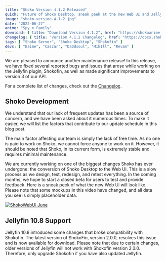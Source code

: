 ```yaml
---
title: "Shoko Version 4.1.2 Released"
quick: "Future of Shoko Desktop, sneak peek at the new Web UI and Jellyfin 10.8 support."
image: "shoko-version-4-1-2.jpg"
date: "2022-06-27"
anime: "Spy x Family"
download: { title: "Download Version 4.1.2", href: "https://shokoanime.com/downloads/" }
changelog: { title: "Version 4.1.2 Changelog", href: "https://docs.shokoanime.com/changelog/" }
tags: [ "Shoko Server", "Shoko Desktop", "Shokofin" ]
devs: [ "Baine", "Cazzar", "Da3dsoul", "Mik1ll", "Revam" ]
---
```


We are pleased to announce another maintenance release! In this release, we have fixed several reported bugs and issues
that arose while working on the Jellyfin plugin, Shokofin, as well as made significant improvements to version 3 of our
API.

For a complete list of changes, check out the [Changelog](https://docs.shokoanime.com/changelog/).

## Shoko Development

We understand that our lack of frequent updates has been a source of concern, and we have been asked about it numerous
times. To make it easier, we will list the factors that contribute to our update schedule in this blog post.

The main factor affecting our team is simply the lack of free time. As no one is paid to work on Shoko, we cannot force
anyone to work on it. However, it should be noted that Shoko, in its current form, is extremely stable and requires
minimal maintenance.

We are currently working on one of the biggest changes Shoko has ever undergone: the conversion of Shoko Desktop to the
Web UI. This is a slow process as we design, test, redesign, and retest everything. In the coming months, we hope to
start a closed beta for users to test and provide feedback. Here is a sneak peek of what the new Web UI will look like.
Please note that some mockups in this video have changed, and all data you see is simply placeholder data.

[![ShokoWebUI June](/images/blog/shoko-version-4-1-2-video-thumb.jpg)](http://shokoanime.com/files/videos/ShokoWebUI-June.mp4)

## Jellyfin 10.8 Support

Jellyfin 10.8 introduced some changes that broke compatibility with Shokofin. The latest version of ShokoFin, version
2.0.0, resolves this issue and is now available for download. Please note that due to certain changes, older versions of
Jellyfin will not work with Shokofin version 2.0.0. Therefore, only upgrade Shokofin if you have also updated Jellyfin.
